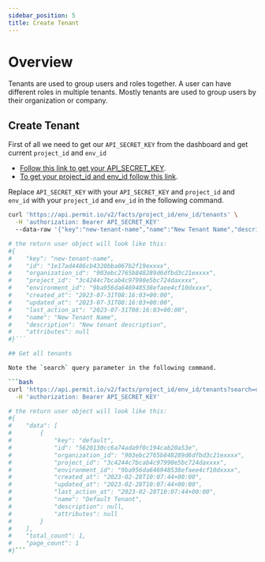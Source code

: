 ```yaml
---
sidebar_position: 5
title: Create Tenant 
---
```


# Overview

Tenants are used to group users and roles together. A user can have different roles in multiple tenants.
Mostly tenants are used to group users by their organization or company.

## Create Tenant

First of all we need to get our `API_SECRET_KEY` from the dashboard and get current `project_id` and `env_id`<br/>
- [Follow this link to get your API_SECRET_KEY](/api/api-with-cli/#get-your-api-key).<br/>
- [To get your project_id and env_id follow this link](/api/examples/get-project-and-env).

Replace `API_SECRET_KEY` with your `API_SECRET_KEY` and `project_id` and `env_id` with your `project_id` and `env_id` in the following command.

```bash
curl 'https://api.permit.io/v2/facts/project_id/env_id/tenants' \
  -H 'authorization: Bearer API_SECRET_KEY'
  --data-raw '{"key":"new-tenant-name","name":"New Tenant Name","description":"New tenant description"}' \

# the return user object will look like this:
#{
#    "key": "new-tenant-name",
#    "id": "1e17ad4486cb4320bba067b2f19exxxx",
#    "organization_id": "903ebc2765b848289d6dfbd3c21exxxx",
#    "project_id": "3c4244c7bcab4c97990e5bc724daxxxx",
#    "environment_id": "9ba956da646948538efaee4cf10dxxxx",
#    "created_at": "2023-07-31T08:16:03+00:00",
#    "updated_at": "2023-07-31T08:16:03+00:00",
#    "last_action_at": "2023-07-31T08:16:03+00:00",
#    "name": "New Tenant Name",
#    "description": "New tenant description",
#    "attributes": null
#}```

## Get all tenants

Note the `search` query parameter in the following command.

```bash 
curl 'https://api.permit.io/v2/facts/project_id/env_id/tenants?search=default&include_total_count=true&page=1&per_page=100' \
  -H 'authorization: Bearer API_SECRET_KEY'

# the return user object will look like this:
#{
#    "data": [
#        {
#            "key": "default",
#            "id": "5620130cc6a74ada9f0c194cab20a53e",
#            "organization_id": "903ebc2765b848289d6dfbd3c21exxxx",
#            "project_id": "3c4244c7bcab4c97990e5bc724daxxxx",
#            "environment_id": "9ba956da646948538efaee4cf10dxxxx",
#            "created_at": "2023-02-28T10:07:44+00:00",
#            "updated_at": "2023-02-28T10:07:44+00:00",
#            "last_action_at": "2023-02-28T10:07:44+00:00",
#            "name": "Default Tenant",
#            "description": null,
#            "attributes": null
#        }
#    ],
#    "total_count": 1,
#    "page_count": 1
#}```

